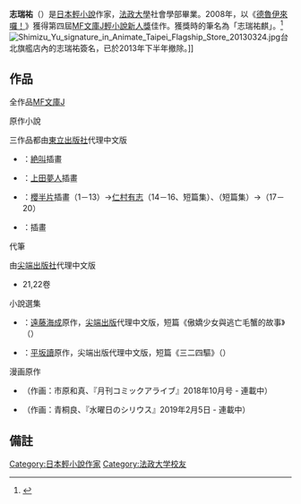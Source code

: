 {{Japanese|japanese=志瑞 祐|kana=しみず ゆう|romaji=Shimizu Yū}}
'''志瑞祐'''（{{bd|1982年||||}}）是[[日本|日本]][[輕小說|輕小說]]作家，[[法政大學|法政大學]]社會學部畢業。2008年，以《[[德魯伊來囉！|德魯伊來囉！]]》獲得第四屆[[MF文庫J輕小說新人獎|MF文庫J輕小說新人獎]]佳作。獲獎時的筆名為「志瑞祐麒」。<ref>{{cite web|url=http://www.mediafactory.co.jp/bunkoj/rookie/ann04|title=第4回 MF文庫Jライトノベル新人賞 - MF文庫J オフィシャルウェブサイト|website=www.mediafactory.co.jp|accessdate=2012-03-04|archive-date=2012-03-21|archive-url=https://web.archive.org/web/20120321013725/http://www.mediafactory.co.jp/bunkoj/rookie/ann04|dead-url=no}}</ref>
[[File:Shimizu_Yu_signature_in_Animate_Taipei_Flagship_Store_20130324.jpg|thumb]]台北旗艦店內的志瑞祐簽名，已於2013年下半年撤除。]]

==作品==
全作品[[MF文庫J|MF文庫J]]
;原作小說
三作品都由[[東立出版社|東立出版社]]代理中文版
*{{Nihongo|[[德魯伊來囉！|德魯伊來囉！]]|やってきたよ、ドルイドさん！}}：[[絶叫|絶叫]]插畫 
*{{Nihongo|[[白銀的城姬|白銀的城姬]]|白銀の城姫（はくぎんのベルクフリート）}}：[[上田夢人|上田夢人]]插畫
*{{Nihongo|[[精靈使的劍舞|精靈使的劍舞]]|精霊使いの剣舞（せいれいつかいのブレイドダンス）}}：[[櫻半片|櫻半片]]插畫（1－13）→[[仁村有志|仁村有志]]（14－16、短篇集）、{{lang|ja|ねづみどし}}（短篇集）→{{lang|ja|〆鯖コハダ}}（17－20）
*{{Nihongo|[[聖劍學院的魔劍使|聖劍學院的魔劍使]]|聖剣学院の魔剣使い}}：{{lang|ja|遠坂あさぎ}}插畫

;代筆
由[[尖端出版社|尖端出版社]]代理中文版
*{{Nihongo|[[零之使魔|零之使魔]]|ゼロの使い魔（ゼロのつかいま）}} 21,22卷

;小說選集
*{{Nihongo|[[瑪莉亞狂熱|瑪莉亞狂熱：爭奇鬥妍短篇集]]|まりあ†ほりっくアンソロジー}}：[[遠藤海成|遠藤海成]]原作，[[尖端出版|尖端出版]]代理中文版，短篇《傲嬌少女與逃亡毛蟹的故事》（{{lang|ja|ツンデレ少女と脱走したカニのおはなし}}）
*{{Nihongo|[[我的朋友很少|我的朋友很少 Universe]]|僕は友達が少ない ゆにばーす}}：[[平坂讀|平坂讀]]原作，尖端出版代理中文版，短篇《三二四驅》（{{lang|ja|三二四駆}}）

;漫画原作
*{{lang|ja|放課後ビッチ・クラフト}}（作画：市原和真、『月刊コミックアライブ』2018年10月号 - 連載中）
*{{lang|ja|異世界マンチキン 〜HP1のままで最強最速ダンジョン攻略〜}}（作画：青桐良、『水曜日のシリウス』2019年2月5日 - 連載中）

==備註==
{{Reflist}}

{{DEFAULTSORT:Shimizu Yu}}

[[Category:日本輕小說作家|Category:日本輕小說作家]]
[[Category:法政大学校友|Category:法政大学校友]]